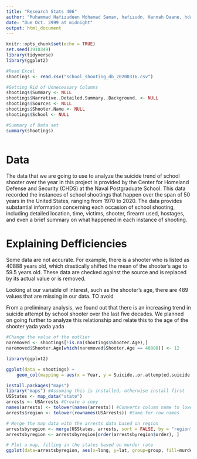 ---
title: "Research Stats 406"
author: "Muhammad Hafizudeen Mohamad Saman, hafizudn, Hannah Daane, hdaane"
date: "Due Oct. 3999 at midnight"
output: html_document
---

```{r setup, include=FALSE}
knitr::opts_chunk$set(echo = TRUE)
set.seed(3910349)
library(tidyverse)
library(ggplot2)
```

```{r}
#Read Excel
shootings <- read.csv("school_shooting_db_20200316.csv")

#Getting Rid of Unnecessary Columns
shootings$Summary <- NULL
shootings$Narrative..Detailed.Summary..Background. <- NULL
shootings$Sources <- NULL
shootings$Shooter.Name <- NULL
shootings$School <- NULL

#Summary of Data set
summary(shootings)
                                                                                                           
```
# Data

The data that we are going to use to analyze the suicide trend of school shooter over the year in this project is provided by the Center for Homeland Defense and Security (CHDS) at the Naval Postgraduate School. This data recorded the instances of school shootings that happen over the span of 50 years in the United States, ranging from 1970 to 2020. The data provides substantial information concerning each occasion of school shooting, including detailed location, time, victims, shooter, firearm used, hostages, and even a brief summary on what happened in each instance of shooting. 

# Explaining Defficiencies

Some data are not accurate. For example, there is a shooter who is listed as 40888 years old, which drastically shifted the mean of the shooter's age to 59.5 years old. These data are checked against the source and is replaced by its actual value or is removed.

Looking at our variable of interest, such as the shooter's age, there are 489 values that are missing in our data. TO avoid 

From a preliminary analysis, we found out that there is an increasing trend in suicide attempt by school shooter over the last five decades. We planned on going further to analyze this relationship and relate this to the age of the shooter yada yada yada


```{r}
#Change the value of the outlier
naremoved <- shootings[!is.na(shootings$Shooter.Age),]
naremoved$Shooter.Age[which(naremoved$Shooter.Age == 40888)] <- 12

library(ggplot2)

ggplot(data = shootings) +
    geom_col(mapping = aes(x = Year, y = Suicide..or.attempted.suicide..by.Shooter..Y.N.)) 
```

```{r}
install.packages("maps")
library("maps") #Assuming this is installed, otherwise install first
USStates <- map_data("state")
arrests <- USArrests #Create a copy
names(arrests) <- tolower(names(arrests)) #Converts column name to lower case
arrests$region <- tolower(rownames(USArrests)) #Same for row names

# Merge the map data with the arrests data based on region
arrestsbyregion <- merge(USStates, arrests, sort = FALSE, by = "region")
arrestsbyregion <- arrestsbyregion[order(arrestsbyregion$order), ]

# Plot a map, filling in the states based on murder rate
ggplot(data=arrestsbyregion, aes(x=long, y=lat, group=group, fill=murder)) + geom_polygon()



```

